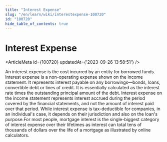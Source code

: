 ```yaml
---
title: "Interest Expense"
slug: "/en/learn/wiki/interestexpense-100720"
id: "100720"
hide_table_of_contents: true
---
```



# Interest Expense

<ArticleMeta id={100720} updatedAt={'2023-09-26 13:58:51'} />
<div className='border-solid border-b border-t-0 my-4 border-[var(--ifm-color-gray-300)]' />

An interest expense is the cost incurred by an entity for borrowed funds. Interest expense is a non-operating expense shown on the income statement. It represents interest payable on any borrowings—bonds, loans, convertible debt or lines of credit. It is essentially calculated as the interest rate times the outstanding principal amount of the debt. Interest expense on the income statement represents interest accrued during the period covered by the financial statements, and not the amount of interest paid over that period. While interest expense is tax-deductible for companies, in an individual's case, it depends on their jurisdiction and also on the loan's purpose.For most people, mortgage interest is the single-biggest category of interest expense over their lifetimes as interest can total tens of thousands of dollars over the life of a mortgage as illustrated by online calculators.
